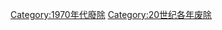 {{discat|197|5|1974|1976}}
{{Commonscat|1975 disestablishments}}

[[Category:1970年代廢除|Category:1970年代廢除]]
[[Category:20世纪各年废除|Category:20世纪各年废除]]